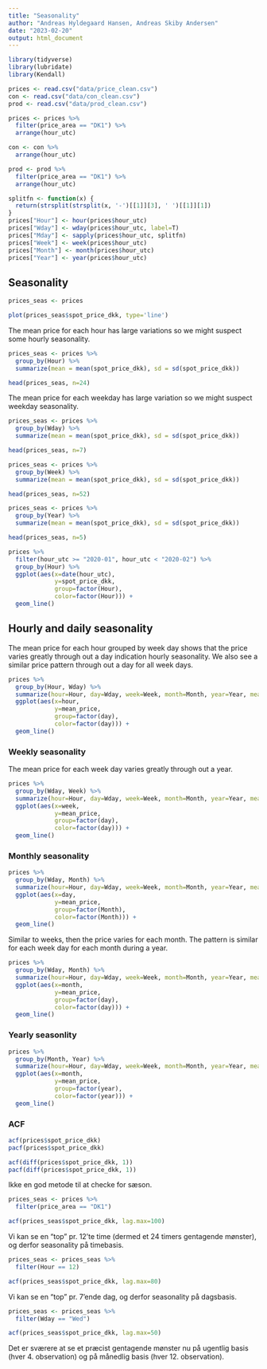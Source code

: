 ```yaml
---
title: "Seasonality"
author: "Andreas Hyldegaard Hansen, Andreas Skiby Andersen"
date: "2023-02-20"
output: html_document
---
```


```r
library(tidyverse)
library(lubridate)
library(Kendall)
```

```r
prices <- read.csv("data/price_clean.csv")
con <- read.csv("data/con_clean.csv")
prod <- read.csv("data/prod_clean.csv")
```

```r
prices <- prices %>%
  filter(price_area == "DK1") %>%
  arrange(hour_utc)

con <- con %>%
  arrange(hour_utc)

prod <- prod %>%
  filter(price_area == "DK1") %>%
  arrange(hour_utc)

splitfn <- function(x) {
  return(strsplit(strsplit(x, '-')[[1]][3], ' ')[[1]][1])
}
prices["Hour"] <- hour(prices$hour_utc)
prices["Wday"] <- wday(prices$hour_utc, label=T)
prices["Mday"] <- sapply(prices$hour_utc, splitfn)
prices["Week"] <- week(prices$hour_utc)
prices["Month"] <- month(prices$hour_utc)
prices["Year"] <- year(prices$hour_utc)
```


## Seasonality

```r
prices_seas <- prices

plot(prices_seas$spot_price_dkk, type='line')
```

The mean price for each hour has large variations so we might suspect some hourly seasonality.
```r
prices_seas <- prices %>%
  group_by(Hour) %>%
  summarize(mean = mean(spot_price_dkk), sd = sd(spot_price_dkk))

head(prices_seas, n=24)
```

The mean price for each weekday has large variation so we might suspect weekday seasonality.
```r
prices_seas <- prices %>%
  group_by(Wday) %>%
  summarize(mean = mean(spot_price_dkk), sd = sd(spot_price_dkk))

head(prices_seas, n=7)
```

```r
prices_seas <- prices %>%
  group_by(Week) %>%
  summarize(mean = mean(spot_price_dkk), sd = sd(spot_price_dkk))

head(prices_seas, n=52)
```

```r
prices_seas <- prices %>%
  group_by(Year) %>%
  summarize(mean = mean(spot_price_dkk), sd = sd(spot_price_dkk))

head(prices_seas, n=5)
```


```r
prices %>%
  filter(hour_utc >= "2020-01", hour_utc < "2020-02") %>%
  group_by(Hour) %>%
  ggplot(aes(x=date(hour_utc), 
             y=spot_price_dkk, 
             group=factor(Hour), 
             color=factor(Hour))) + 
  geom_line()
```

## Hourly and daily seasonality

The mean price for each hour grouped by week day shows that the price varies greatly through out a day indication hourly seasonality. We also see a similar price pattern through out a day for all week days.
```r
prices %>%
  group_by(Hour, Wday) %>%
  summarize(hour=Hour, day=Wday, week=Week, month=Month, year=Year, mean_price=mean(spot_price_dkk)) %>%
  ggplot(aes(x=hour, 
             y=mean_price, 
             group=factor(day), 
             color=factor(day))) + 
  geom_line()
```

### Weekly seasonality

The mean price for each week day varies greatly through out a year.
```r
prices %>%
  group_by(Wday, Week) %>%
  summarize(hour=Hour, day=Wday, week=Week, month=Month, year=Year, mean_price=mean(spot_price_dkk)) %>%
  ggplot(aes(x=week, 
             y=mean_price, 
             group=factor(day), 
             color=factor(day))) + 
  geom_line()
```


### Monthly seasonality

```r
prices %>%
  group_by(Wday, Month) %>%
  summarize(hour=Hour, day=Wday, week=Week, month=Month, year=Year, mean_price=mean(spot_price_dkk)) %>%
  ggplot(aes(x=day, 
             y=mean_price, 
             group=factor(Month), 
             color=factor(Month))) + 
  geom_line()
```

Similar to weeks, then the price varies for each month. The pattern is similar for each week day for each month during a year.
```r
prices %>%
  group_by(Wday, Month) %>%
  summarize(hour=Hour, day=Wday, week=Week, month=Month, year=Year, mean_price=mean(spot_price_dkk)) %>%
  ggplot(aes(x=month, 
             y=mean_price, 
             group=factor(day), 
             color=factor(day))) + 
  geom_line()
```

### Yearly seasonlity

```r
prices %>%
  group_by(Month, Year) %>%
  summarize(hour=Hour, day=Wday, week=Week, month=Month, year=Year, mean_price=mean(spot_price_dkk)) %>%
  ggplot(aes(x=month, 
             y=mean_price, 
             group=factor(year), 
             color=factor(year))) + 
  geom_line()
```


### ACF

```r
acf(prices$spot_price_dkk)
pacf(prices$spot_price_dkk)
```

```r
acf(diff(prices$spot_price_dkk, 1))
pacf(diff(prices$spot_price_dkk, 1))
```

Ikke en god metode til at checke for sæson.
```r
prices_seas <- prices %>%
  filter(price_area == "DK1")

acf(prices_seas$spot_price_dkk, lag.max=100)
```

Vi kan se en "top" pr. 12'te time (dermed et 24 timers gentagende mønster), og derfor seasonality på timebasis.


```r
prices_seas <- prices_seas %>%
  filter(Hour == 12)

acf(prices_seas$spot_price_dkk, lag.max=80)
```

Vi kan se en "top" pr. 7'ende dag, og derfor seasonality på dagsbasis.


```r
prices_seas <- prices_seas %>%
  filter(Wday == "Wed")

acf(prices_seas$spot_price_dkk, lag.max=50)
```

Det er sværere at se et præcist gentagende mønster nu på ugentlig basis (hver 4. observation) og på månedlig basis (hver 12. observation).


